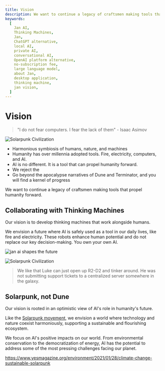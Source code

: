 ```yaml
---
title: Vision
description: We want to continue a legacy of craftsmen making tools that propel humanity forward.
keywords:
  [
    Jan AI,
    Thinking Machines,
    Jan,
    ChatGPT alternative,
    local AI,
    private AI,
    conversational AI,
    OpenAI platform alternative,
    no-subscription fee,
    large language model,
    about Jan,
    desktop application,
    thinking machine,
    jan vision,
  ]
---
```


# Vision

> "I do not fear computers. I fear the lack of them" - Isaac Asimov

![Solarpunk Civilization](./_assets/solarpunk.jpeg)

- Harmonious symbiosis of humans, nature, and machines
- Humanity has over millennia adopted tools. Fire, electricity, computers, and AI.
- AI is no different. It is a tool that can propel humanity forward.
- We reject the 
- Go beyond the apocalypse narratives of Dune and Terminator, and you will find a kernel of progress

We want to continue a legacy of craftsmen making tools that propel humanity forward.

## Collaborating with Thinking Machines

Our vision is to develop thinking machines that work alongside humans.

We envision a future where AI is safely used as a tool in our daily lives, like fire and electricity. These robots enhance human potential and do not replace our key decision-making. You own your own AI.

![jan ai shapes the future](./_assets/vision-1.webp)

![Solarpunk Civilization](./_assets/solar-punk.webp)
> We like that Luke can just open up R2-D2 and tinker around. He was not submitting support tickets to a centralized server somewhere in the galaxy.

## Solarpunk, not Dune

Our vision is rooted in an optimistic view of AI's role in humanity's future.

Like the [Solarpunk movement](https://en.wikipedia.org/wiki/Solarpunk), we envision a world where technology and nature coexist harmoniously, supporting a sustainable and flourishing ecosystem.

We focus on AI's positive impacts on our world. From environmental conservation to the democratization of energy, AI has the potential to address some of the most pressing challenges facing our planet.

https://www.yesmagazine.org/environment/2021/01/28/climate-change-sustainable-solarpunk